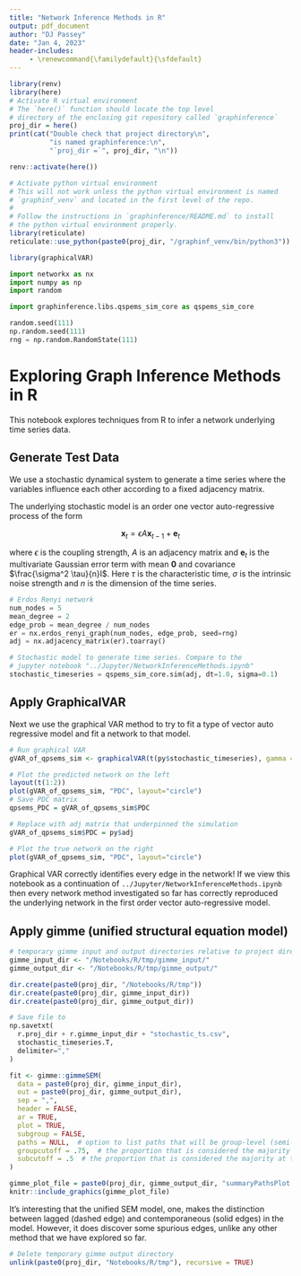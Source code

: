 ```yaml
---
title: "Network Inference Methods in R"
output: pdf_document
author: "DJ Passey"
date: "Jan 4, 2023"
header-includes:
     - \renewcommand{\familydefault}{\sfdefault}
---
```

```r
library(renv)
library(here)
# Activate R virtual environment
# The `here()` function should locate the top level
# directory of the enclosing git repository called `graphinference`
proj_dir = here()
print(cat("Double check that project directory\n",
          "is named graphinference:\n", 
          "`proj_dir =`", proj_dir, "\n"))

renv::activate(here())

# Activate python virtual environment
# This will not work unless the python virtual environment is named
# `graphinf_venv` and located in the first level of the repo.
#
# Follow the instructions in `graphinference/README.md` to install
# the python virtual environment properly.
library(reticulate)
reticulate::use_python(paste0(proj_dir, "/graphinf_venv/bin/python3"))

library(graphicalVAR)
```
```python
import networkx as nx
import numpy as np
import random

import graphinference.libs.qspems_sim_core as qspems_sim_core

random.seed(111)
np.random.seed(111)
rng = np.random.RandomState(111)
```

# Exploring Graph Inference Methods in R

This notebook explores techniques from R to infer a network underlying
time series data.

## Generate Test Data

We use a stochastic dynamical system to generate a time series where the variables influence each other according to a fixed adjacency matrix.

The underlying stochastic model is an order one vector auto-regressive process of the form

$$
\mathbf{x}_t = \epsilon A \mathbf{x}_{t-1} + \mathbf{e}_t
$$

where $\epsilon$ is the coupling strength, $A$ is an adjacency matrix and $\mathbf{e}_t$ is the multivariate Gaussian error term with mean $\mathbf{0}$ and covariance $\frac{\sigma^2 \tau}{n}I$. Here $\tau$ is the  characteristic time, $\sigma$ is the intrinsic noise strength and $n$ is the dimension of the time series.

```python
# Erdos Renyi network
num_nodes = 5
mean_degree = 2
edge_prob = mean_degree / num_nodes
er = nx.erdos_renyi_graph(num_nodes, edge_prob, seed=rng)
adj = nx.adjacency_matrix(er).toarray()

# Stochastic model to generate time series. Compare to the
# jupyter notebook "../Jupyter/NetworkInferenceMethods.ipynb"
stochastic_timeseries = qspems_sim_core.sim(adj, dt=1.0, sigma=0.1)
```

## Apply GraphicalVAR

Next we use the graphical VAR method to try to fit a type of vector auto
regressive model and fit a network to that model.

```r
# Run graphical VAR
gVAR_of_qpsems_sim <- graphicalVAR(t(py$stochastic_timeseries), gamma = 0)

# Plot the predicted network on the left
layout(t(1:2))
plot(gVAR_of_qpsems_sim, "PDC", layout="circle")
# Save PDC matrix
qpsems_PDC = gVAR_of_qpsems_sim$PDC

# Replace with adj matrix that underpinned the simulation
gVAR_of_qpsems_sim$PDC = py$adj

# Plot the true network on the right
plot(gVAR_of_qpsems_sim, "PDC", layout="circle")
```

Graphical VAR correctly identifies every edge in the network! If we view this notebook as a continuation of `../Jupyter/NetworkInferenceMethods.ipynb` then every network method investigated so far has correctly reproduced the underlying network in the first order vector auto-regressive model.

## Apply gimme (unified structural equation model)

```r
# temporary gimme input and output directories relative to project directory
gimme_input_dir <- "/Notebooks/R/tmp/gimme_input/"
gimme_output_dir <- "/Notebooks/R/tmp/gimme_output/"

dir.create(paste0(proj_dir, "/Notebooks/R/tmp"))
dir.create(paste0(proj_dir, gimme_input_dir))
dir.create(paste0(proj_dir, gimme_output_dir))
```

```python
# Save file to 
np.savetxt(
  r.proj_dir + r.gimme_input_dir + "stochastic_ts.csv", 
  stochastic_timeseries.T, 
  delimiter=","
)
```

```r
fit <- gimme::gimmeSEM(
  data = paste0(proj_dir, gimme_input_dir),
  out = paste0(proj_dir, gimme_output_dir),
  sep = ",",
  header = FALSE,
  ar = TRUE,
  plot = TRUE,
  subgroup = FALSE,
  paths = NULL,  # option to list paths that will be group-level (semi-confirmatory)
  groupcutoff = .75,  # the proportion that is considered the majority at the group level
  subcutoff = .5  # the proportion that is considered the majority at the subgroup level
)
```


```r
gimme_plot_file = paste0(proj_dir, gimme_output_dir, "summaryPathsPlot.pdf")
knitr::include_graphics(gimme_plot_file)
```

It's interesting that the unified SEM model, one, makes the distinction between lagged (dashed edge) and contemporaneous (solid edges) in the model. However, it does discover some spurious edges, unlike any other method that we have explored so far.

```r
# Delete temporary gimme output directory
unlink(paste0(proj_dir, "Notebooks/R/tmp"), recursive = TRUE)
```